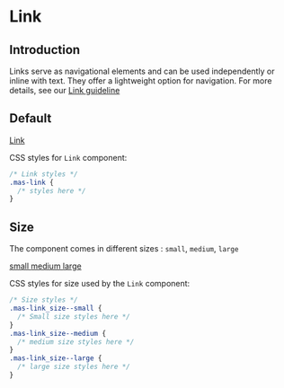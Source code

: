 
<Meta title="Components / Actions / Link" />

# Link

## Introduction

Links serve as navigational elements and can be used independently or inline with text. They offer a lightweight option for navigation.
For more details, see our [Link guideline](https://zeroheight.com/9b39bb2a0/p/967eb4-link/b/964f27)

## Default

<Canvas>
  <a href="#" class="mas-link mas-link_size--medium"> Link </a>
</Canvas>

CSS styles for `Link` component:

```css
/* Link styles */
.mas-link {
  /* styles here */
} 
```

## Size

The component comes in different sizes : `small`, `medium`, `large`

<Canvas>
  <a href="#" class="mas-link mas-link_size--small"> small </a>
  <a href="#" class="mas-link mas-link_size--medium"> medium </a>
  <a href="#" class="mas-link mas-link_size--large"> large </a>
</Canvas>

CSS styles for size used by the `Link` component:

```css
/* Size styles */
.mas-link_size--small {
  /* Small size styles here */
}
.mas-link_size--medium {
  /* medium size styles here */
}
.mas-link_size--large {
  /* large size styles here */
}

```
